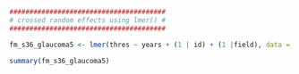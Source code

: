```r
#######################################
# crossed random effects using lmer() #
#######################################

fm_s36_glaucoma5 <- lmer(thres ~ years + (1 | id) + (1 |field), data = glaucoma)

summary(fm_s36_glaucoma5)
```

